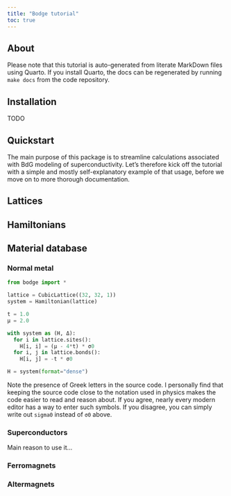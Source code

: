 ```yaml
---
title: "Bodge tutorial"
toc: true
---
```


## About

Please note that this tutorial is auto-generated from literate MarkDown files using Quarto. If you install Quarto, the docs can be regenerated by running `make docs` from the code repository.

## Installation
TODO

## Quickstart
The main purpose of this package is to streamline calculations associated with BdG modeling of superconductivity. Let's therefore kick off the tutorial with a simple and mostly self-explanatory example of that usage, before we move on to more thorough documentation.

## Lattices



## Hamiltonians

## Material database
### Normal metal
```python
from bodge import *

lattice = CubicLattice((32, 32, 1))
system = Hamiltonian(lattice)

t = 1.0
μ = 2.0

with system as (H, Δ):
  for i in lattice.sites():
    H[i, i] = (μ - 4*t) * σ0
  for i, j in lattice.bonds():
    H[i, j] = -t * σ0

H = system(format="dense")
```
Note the presence of Greek letters in the source code. I personally find that keeping the source code close to the notation used in physics makes the code easier to read and reason about. If you agree, nearly every modern editor has a way to enter such symbols. If you disagree, you can simply write out `sigma0` instead of `σ0` above.

### Superconductors
Main reason to use it...

### Ferromagnets

### Altermagnets

